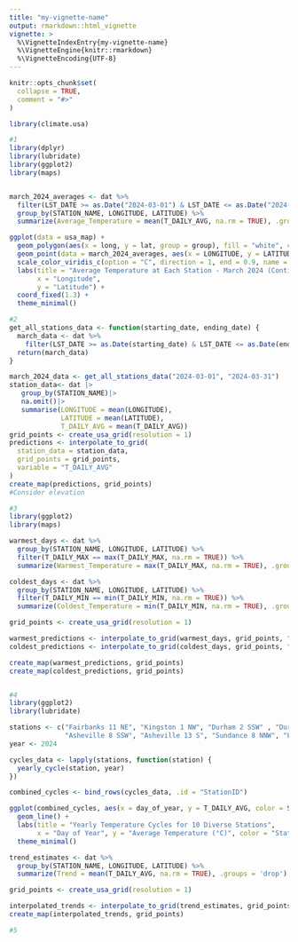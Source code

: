 ```yaml
---
title: "my-vignette-name"
output: rmarkdown::html_vignette
vignette: >
  %\VignetteIndexEntry{my-vignette-name}
  %\VignetteEngine{knitr::rmarkdown}
  %\VignetteEncoding{UTF-8}
---
```


```r
knitr::opts_chunk$set(
  collapse = TRUE,
  comment = "#>"
)
```

```r
library(climate.usa)
```
```r
#1
library(dplyr)
library(lubridate)
library(ggplot2)
library(maps)


march_2024_averages <- dat %>%
  filter(LST_DATE >= as.Date("2024-03-01") & LST_DATE <= as.Date("2024-03-31")) %>%
  group_by(STATION_NAME, LONGITUDE, LATITUDE) %>%
  summarize(Average_Temperature = mean(T_DAILY_AVG, na.rm = TRUE), .groups = 'drop')

ggplot(data = usa_map) +
  geom_polygon(aes(x = long, y = lat, group = group), fill = "white", color = "black") +
  geom_point(data = march_2024_averages, aes(x = LONGITUDE, y = LATITUDE, color = Average_Temperature), size = 3) +
  scale_color_viridis_c(option = "C", direction = 1, end = 0.9, name = "Avg Temp (°C)") +
  labs(title = "Average Temperature at Each Station - March 2024 (Contiguous USA)",
       x = "Longitude",
       y = "Latitude") +
  coord_fixed(1.3) +
  theme_minimal()


```


```r
#2
get_all_stations_data <- function(starting_date, ending_date) {
  march_data <- dat %>%
    filter(LST_DATE >= as.Date(starting_date) & LST_DATE <= as.Date(ending_date))
  return(march_data)
}

march_2024_data <- get_all_stations_data("2024-03-01", "2024-03-31")
station_data<- dat |>
   group_by(STATION_NAME)|>
   na.omit()|>
   summarise(LONGITUDE = mean(LONGITUDE),
             LATITUDE = mean(LATITUDE),
             T_DAILY_AVG = mean(T_DAILY_AVG))
grid_points <- create_usa_grid(resolution = 1)
predictions <- interpolate_to_grid(
  station_data = station_data,
  grid_points = grid_points,
  variable = "T_DAILY_AVG"
)
create_map(predictions, grid_points)
#Consider elevation

```
```r
#3
library(ggplot2)
library(maps)

warmest_days <- dat %>%
  group_by(STATION_NAME, LONGITUDE, LATITUDE) %>%
  filter(T_DAILY_MAX == max(T_DAILY_MAX, na.rm = TRUE)) %>%
  summarize(Warmest_Temperature = max(T_DAILY_MAX, na.rm = TRUE), .groups = 'drop')

coldest_days <- dat %>%
  group_by(STATION_NAME, LONGITUDE, LATITUDE) %>%
  filter(T_DAILY_MIN == min(T_DAILY_MIN, na.rm = TRUE)) %>%
  summarize(Coldest_Temperature = min(T_DAILY_MIN, na.rm = TRUE), .groups = 'drop')

grid_points <- create_usa_grid(resolution = 1)

warmest_predictions <- interpolate_to_grid(warmest_days, grid_points, "Warmest_Temperature")
coldest_predictions <- interpolate_to_grid(coldest_days, grid_points, "Coldest_Temperature")

create_map(warmest_predictions, grid_points)
create_map(coldest_predictions, grid_points)



```
```r
#4
library(ggplot2)
library(lubridate)

stations <- c("Fairbanks 11 NE", "Kingston 1 NW", "Durham 2 SSW" , "Durham 2 N" , "Kingston 1 W"   ,
              "Asheville 8 SSW", "Asheville 13 S", "Sundance 8 NNW", "Lander 11 SSE", "Darrington 21 NNE")
year <- 2024

cycles_data <- lapply(stations, function(station) {
  yearly_cycle(station, year)
})

combined_cycles <- bind_rows(cycles_data, .id = "StationID")

ggplot(combined_cycles, aes(x = day_of_year, y = T_DAILY_AVG, color = StationID)) +
  geom_line() +
  labs(title = "Yearly Temperature Cycles for 10 Diverse Stations",
       x = "Day of Year", y = "Average Temperature (°C)", color = "Station") +
  theme_minimal()

trend_estimates <- dat %>%
  group_by(STATION_NAME, LONGITUDE, LATITUDE) %>%
  summarize(Trend = mean(T_DAILY_AVG, na.rm = TRUE), .groups = 'drop')

grid_points <- create_usa_grid(resolution = 1)

interpolated_trends <- interpolate_to_grid(trend_estimates, grid_points, "Trend")
create_map(interpolated_trends, grid_points)

```

```r
#5

```

